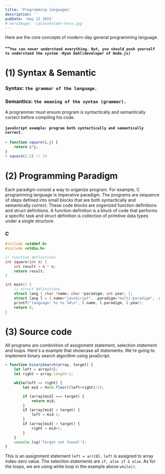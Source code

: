```yaml
---
title: 'Programming languages'
description: ''
pubDate: 'may 12 2023'
# heroImage: '/placeholder-hero.jpg'
---
```


Here are the core concepts of modern-day general programming language.	
#### ""`You can never understand everything. But, you should push yourself to understand the system -Ryan Dahl(developer of Node.js)`


# (1)  Syntax & Semantic 
### Syntax: `the grammar of the language.`
### Semantics: `the meaning of the syntax (grammar).`
A programmer must ensure program is syntactically and semantically correct before compiling 
his code.
#### `javaScript example: program both syntactically and semantically correct.`
```js
> function square(i,j) {
	return i*j;
}
> square(2,5) // 10
```

# (2) Programming Paradigm
Each paradigm consist a way to organize program. For example, C programming language is imperative paradigm.
The programs are sequence of steps defined into small blocks that are both syntactically and semantically correct.
These code blocks are organized function definitions and struct definitions. 
A function definition is a block of code that performs a specific task and struct definition is collection 
of primitive data types under a single structure. 
### C 
```c
#include <stddef.h>
#include <stdio.h>

// function definitions
int square(int n) {
	int result = n * n;
	return result;
}

int main() {
	// struct definitions
	struct lang { char *name; char *paradigm; int year; };
	struct lang l = {.name="javaScript", .paradigm="multi-paradigm", .year=1995};
	printf("language: %s %s %d\n", l.name, l.paradigm, l.year);
	return 0;
}
```


# (3) Source code 
All programs are combinition of assignment statement, selection statement and loops.
Here's a example that showcase all statements. We're going to implement binary search algorithm
using javaScript.
```js
> function binarySearch(array, target) {
	let left = array[0];
	let right = array.length-1;

	while(left <= right) {
		let mid = Math.floor((left+right)/2);

		if (array[mid] === target) {
			return mid;
		}
		if (array[mid] < target) {
			left = mid-1;
		}
		if (array[mid] > target) {
			right = mid+1;
		}
	}
	console.log('Target not found!');
}
```
This is an assignment statement `left = arr[0].` `left` is assigned to array index-zero value. 
The selection statements are `if, else if & else`. As for the loops, we are using while loop 
in the example above `while()`.
